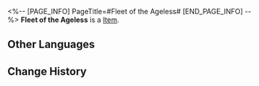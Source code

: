 <%-- [PAGE_INFO]
PageTitle=#Fleet of the Ageless#
[END_PAGE_INFO] --%>
{{Item Infobox
|id          = 83024
|image       = Item Fleet of the Ageless.png
|type        = 
|invCategory = 
|rarity      = 5
|effect      = 
|description = 
|source1     = [[Simulated Universe]]: World 3 - Immersion Device Redemption
}}
'''Fleet of the Ageless''' is a [[Item]].

==Other Languages==
{{Other Languages
|en   = Fleet of the Ageless
|zhs  = 不老者的仙舟
|zht  = 不老者的仙舟
|ja   = 老いぬ者の仙舟
|ko   = 불로인의 선주
|es   = Flota de los eternos
|fr   = Flotte de l'éternel
|ru   = Флот нестареющих
|th   = Fleet of the Ageless
|vi   = Xianzhou Không Có Tuổi
|de   = Flotte der Alterslosen
|id   = Fleet of the Ageless
|pt   = Frota dos Eternos
}}

==Change History==
{{Change History|1.0}}
